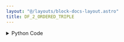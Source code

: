 ```yaml
---
layout: "@/layouts/block-docs-layout.astro"
title: DF_2_ORDERED_TRIPLE
---
```



<PythonDocsDisplay docstring={docstring} />

<details>
<summary>Python Code</summary>
```python
from flojoy import flojoy, DataFrame, OrderedTriple


@flojoy
def DF_2_ORDERED_TRIPLE(
    default: DataFrame, x: int = 0, y: int = 1, z: int = 2
) -> OrderedTriple:
    """The DF_2_ORDERED_TRIPLE node converts a dataframe type data into an OrderedTriple type data.

    It takes one dataframe type data and selects 3 different columns to generate the OrderedTriple type.

    Inputs
    ------
    default : DataFrame
        The input dataframe to which we apply the conversion to.

    Parameters
    ----------
    x : int
        The index of the column that represents the x-axis.
    y : int
        The index of the column that represents the y-axis.
    z : int
        The index of the column that represents the z-axis.

    Returns
    -------
    OrderedTriple
        The OrderedTriple result from the conversion of the input.
    """

    df = default.m
    if df.shape[1] < 3:
        raise AssertionError(
            f"The DataFrame needs to have a shape greater than 2 in order to be converted to the OrderedTriple type, got: {df.shape[1]}"
        )

    x_list = df.iloc[:, x]
    y_list = df.iloc[:, y]
    z_list = df.iloc[:, z]

    x_numpy = x_list.to_numpy(dtype=object)
    y_numpy = y_list.to_numpy(dtype=object)
    z_numpy = z_list.to_numpy(dtype=object)

    return OrderedTriple(x=x_numpy, y=y_numpy, z=z_numpy)

```
[Find this Flojoy Block on GitHub](https://github.com/flojoy-ai/blocks/blob/main/blocks/TRANSFORMERS/TYPE_CASTING/DF_2_ORDERED_TRIPLE/DF_2_ORDERED_TRIPLE.py)
</details>

## Example

<AppDisplay app={app} blockName="DF_2_ORDERED_TRIPLE" client:visible />

In this example, we use the `R_DATASET` and `DF_2_ORDERED_TRIPLE` nodes. The parameters that are used for these nodes, are the following:

`R_DATASET` : airquality

`DF_2_ORDERED_TRIPLE` : x=5, y=4, z=3

Here the `airquality` dataset has 6 columns in total. Using these parameters will generate an OrderedTriple with the columns x, y, and z, which corresponds to how the parameters were set.

We can see the node effect by observing the difference between the two `TABLE` nodes. In the table showing the OrderedTriple output, columns x and y are shown instead of their previous names, and the column values are different from the previous table, as expected since we select different columns.
Then, when comparing the `SCATTER3D` nodes, we can see that the graphs are different than expected. The first one shows the graph of the 3 first columns, while the one showing the resulting OrderedTriple, uses the 3 last columns.
